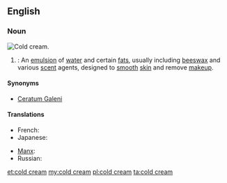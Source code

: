 ==English==
===Noun===
[[File:Cold Cream-2.jpg|thumb|right|Cold cream.]]
{{wikipedia}}
{{en-noun|head=[[cold]] [[cream]]}}
# {{context|pharmacy|lang=en}}: An [[emulsion]] of [[water]] and certain [[fat]]s, usually including [[beeswax]] and various [[scent]] agents, designed to [[smooth]] [[skin]] and remove [[makeup]].

====Synonyms====
*[[Ceratum Galeni]]

====Translations====
{{trans-top|emulsion of water and certain fats}}
* French: {{t-|fr|cérat de Galien|m}}
* Japanese: {{t-|ja|コールドクリーム|tr=kōrudokurīmu|sc=Jpan}}
{{trans-mid}}
* [[Manx]]: {{t-|gv|key feayr|m}}
* Russian: {{t-|ru|косметическое}}{{t+|ru|молочко|tr=moloćkó|n}}
{{trans-bottom}}

[[et:cold cream]]
[[my:cold cream]]
[[pl:cold cream]]
[[ta:cold cream]]